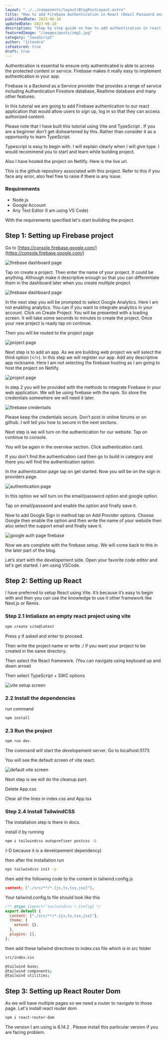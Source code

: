 ```yaml
---
layout: "../../components/layout/BlogPostLayout.astro"
title: "How to add Firebase Authentication in React (Email Password and Google)"
publishedDate: 2023-06-10
updatedDate: 2023-06-10
description: "Step by step guide on how to add authentication in react application using firebase."
featuredImage: "/images/posts/img1.jpg"
category: "JavaScript"
author: "Jitendra"
isFeatured: true
draft: true
---
```


Authentication is essential to ensure only authenticated is able to access the protected content or service. Firebase makes it really easy to implement authentication in your app.

Firebase is a Backend as a Service provider that provides a range of service including Authentication Firestore database, Realtime database and many other features.

In this tutorial we are going to add Firebase authentication to our react application that would allow users to sign up, log in so that they can access authorized content.

Please note that I have built this tutorial using Vite and TypeScript . If you are a beginner don’t get disheartened by this. Rather than consider it as a opportunity to learn TypeScript.

Typescript is easy to begin with. I will explain clearly when I will give type. I would recommend you to start and learn while building project.

Also I have hosted the project on Netlify. Here is the live url.

This is the github repository associated with this project. Refer to this if you face any error, also feel free to raise if there is any issue.

### Requirements

- Node.js
- Google Account
- Any Text Editor (I am using VS Code)

With the requirements specified let's start builiding the project.

## Step 1: Setting up Firebase project

Go to [https://console.firebase.google.com/](https://console.firebase.google.com/)

<img
  src="https://static.everythingcs.dev/blog/1686389111696-725996971.png"
  alt="firebase dashboard page"
  loading="lazy"
/>

Tap on create a project. Then enter the name of your project. It could be anything. Although make it descriptive enough so that you can differentiate them in the dashboard later when you create multiple project.

<img
  src="https://static.everythingcs.dev/blog/1685206968357-606494435.png"
  alt="firebase dashboard page"
  loading="lazy"
/>

In the next step you will be prompted to select Google Analytics. Here I am not enabling analytics. You can if you want to integrate analytics in your account. Click on Create Project. You will be presented with a loading screen. It will take some seconds to minutes to create the project. Once your new project is ready tap on continue.

Then you will be routed to the project page

<img
  src="https://static.everythingcs.dev/blog/1687975669564-120005619.png"
  alt="project page"
  loading="lazy"
/>

Next step is to add an app. As we are building web project we will select the third option (\<\/\>). In this step we will register our app. Add any descriptive app nickname. Here I am not selecting the firebase hosting as I am going to host the project on Netlify.

<img
  src="https://static.everythingcs.dev/blog/1688041556682-954139160.png"
  alt="project page"
  loading="lazy"
/>

In step 2 you will be provided with the methods to integrate Firebase in your web application. We will be using firebase with the npm. So store the credentials somewhere we will need it later.

<img
  src="https://static.everythingcs.dev/blog/1688041685076-22188298.png"
  alt="firebase credentails"
  loading="lazy"
/>

Please keep the credentials secure. Don’t post in online forums or on github. I will tell you how to secure in the next sectons.

Next step is we will turn on the authentication for our website. Tap on continue to console.

You will be again in the overview section. Click authentication card.

If you don’t find the authentication card then go to build in category and there you will find the authentication option.

In the authentication page tap on get started. Now you will be on the sign in providers page.

<img
  src="https://static.everythingcs.dev/blog/1689958259576-15556936.png"
  alt="authentication page"
  loading="lazy"
/>

In this option we will turn on the email/password option and google option.

Tap on email/password and enable the option and finally save it.

Now to add Google Sign in method tap on Add Provider options. Choose Google then enable the option and then write the name of your website then also select the support email and finally save it.

<img
  src="https://static.everythingcs.dev/blog/1689958469383-765831544.png"
  alt="google auth page firebase"
  loading="lazy"
/>

Now we are complete with the firebase setup. We will come back to this in the later part of the blog.

Let’s start with the developement side. Open your favorite code editor and let's get started. I am using VSCode.

## Step 2: Setting up React

I have preferred to setup React using Vite. It’s because it’s easy to begin with and then you can use the knowledge to use it other framework like Next.js or Remix.

### Step 2.1 Intialiaze an empty react project using vite

```bash
npm create vite@latest
```

Press y if asked and enter to proceed.

Then write the project name or write ./ if you want your project to be created in the same directory.

Then select the React framework. (You can navigate using keyboard up and down arrow)

Then select TypeScript + SWC options

<img
  src="https://static.everythingcs.dev/blog/1689958716361-303037350.png"
  alt="vite setup screen"
  loading="lazy"
/>

### 2.2 Install the dependencies

run command

```bash
npm install
```

### 2.3 Run the project

```bash
npm run dev
```

The command will start the developement server. Go to localhost:5173

You will see the default screen of vite react.

<img
  src="https://staticecs.b-cdn.net/blog/1689962726796-568941843.png"
  alt="default vite screen"
  loading="lazy"
/>

Next step is we will do the cleanup part.

Delete App.css

Clear all the lines in index.css and App.tsx

### Step 2.4 Install TailwindCSS

The installation step is there in docs.

install it by running

```bash
npm i tailwindcss autoprefixer postcss -D
```

(-D because it is a developement dependency)

then after the installation run

```bash
npx tailwindcss init -p
```

then add the following code to the content in tailwind.config.js

```json
content: ["./src/**/*.{js,ts,tsx,jsx}"],
```

Your tailwind.config.ts file should look like this

```js
/** @type {import('tailwindcss').Config} */
export default {
  content: ["./src/**/*.{js,ts,tsx,jsx}"],
  theme: {
    extend: {},
  },
  plugins: [],
};
```

then add these tailwind directives to index.css file which is in src folder

```bash
src/index.css

@tailwind base;
@tailwind components;
@tailwind utilities;
```

## Step 3: Setting up React Router Dom

As we will have multiple pages so we need a router to navigate to those page. Let's install react router dom

```bash
npm i react-router-dom
```

The version I am using is 6.14.2 . Please install this particular version if you are facing problem.
